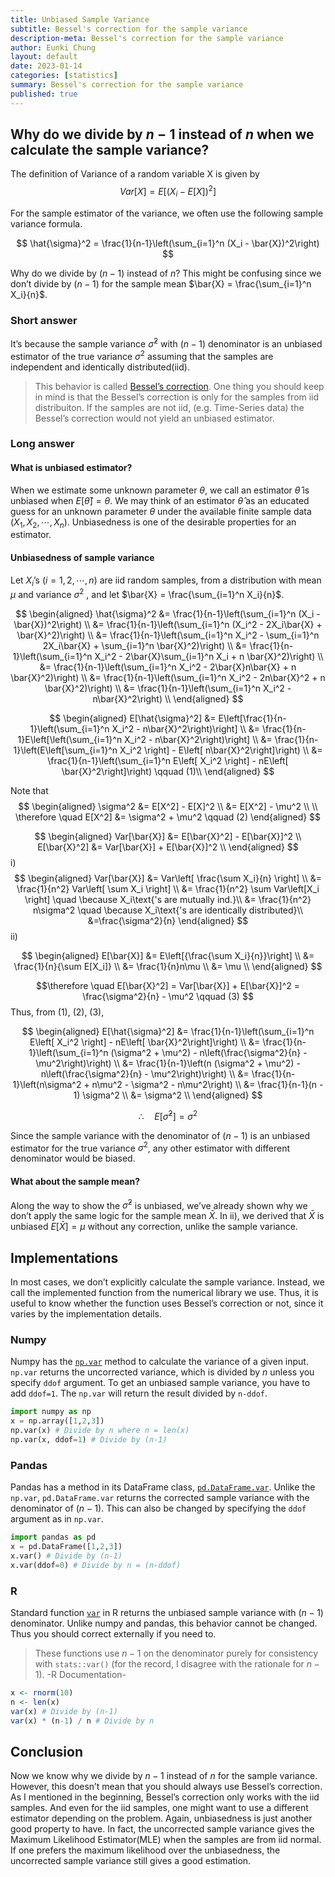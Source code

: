 ```yaml
---
title: Unbiased Sample Variance
subtitle: Bessel's correction for the sample variance
description-meta: Bessel's correction for the sample variance
author: Eunki Chung
layout: default
date: 2023-01-14
categories: [statistics]
summary: Bessel's correction for the sample variance
published: true
---
```


## Why do we divide by $n-1$ instead of $n$ when we calculate the sample variance?

The definition of Variance of a random variable X is given by
$$
Var[X] = E\left[(X_i - E[X])^2\right]
$$

For the sample estimator of the variance, we often use the following sample
variance formula.

$$
\hat{\sigma}^2 = \frac{1}{n-1}\left(\sum_{i=1}^n (X_i - \bar{X})^2\right) 
$$

Why do we divide by $(n-1)$ instead of $n$? This might be confusing since we don't divide by $(n-1)$ for the sample mean $\bar{X} = \frac{\sum_{i=1}^n X_i}{n}$.
  
  
### Short answer 

It's because the sample variance $\hat{\sigma}^2$ with $(n-1)$ denominator is an unbiased estimator of the true variance $\sigma^2$ assuming that the samples are independent and identically distributed(iid).

>This behavior is called [Bessel's correction](https://en.wikipedia.org/wiki/Bessel%27s_correction). One thing you should keep in mind is that the Bessel's correction is only for the samples from iid distribuiton. If the samples are not iid, (e.g. Time-Series data) the Bessel's correction would not yield an unbiased estimator.

### Long answer

#### What is unbiased estimator?

When we estimate some unknown parameter $\theta$, we call an estimator $\hat{\theta}$ is unbiased when $E[\hat{\theta}] = \theta$. We may think of an estimator $\hat{\theta}$ as an educated guess for an unknown parameter $\theta$ under the available finite sample data $(X_1, X_2, \cdots, X_n)$. Unbiasedness is one of the desirable properties for an estimator.

#### Unbiasedness of sample variance

Let $X_i$'s $(i = 1, 2, \cdots, n)$ are iid random samples, from a distribution
with mean $\mu$ and variance $\sigma^2$ , and let $\bar{X} = \frac{\sum_{i=1}^n
X_i}{n}$.

$$
\begin{aligned}
\hat{\sigma}^2 &= \frac{1}{n-1}\left(\sum_{i=1}^n (X_i - \bar{X})^2\right) \\
&= \frac{1}{n-1}\left(\sum_{i=1}^n (X_i^2 - 2X_i\bar{X} + \bar{X}^2)\right) \\
&= \frac{1}{n-1}\left(\sum_{i=1}^n X_i^2 - \sum_{i=1}^n 2X_i\bar{X} + \sum_{i=1}^n \bar{X}^2)\right) \\
&= \frac{1}{n-1}\left(\sum_{i=1}^n X_i^2 - 2\bar{X}\sum_{i=1}^n X_i + n \bar{X}^2)\right) \\
&= \frac{1}{n-1}\left(\sum_{i=1}^n X_i^2 - 2\bar{X}n\bar{X} + n \bar{X}^2)\right) \\
&= \frac{1}{n-1}\left(\sum_{i=1}^n X_i^2 - 2n\bar{X}^2 + n \bar{X}^2)\right) \\
&= \frac{1}{n-1}\left(\sum_{i=1}^n X_i^2 - n\bar{X}^2\right) \\
\end{aligned}
$$

$$
\begin{aligned}
E[\hat{\sigma}^2] &= E\left[\frac{1}{n-1}\left(\sum_{i=1}^n X_i^2 - n\bar{X}^2\right)\right] \\
&= \frac{1}{n-1}E\left[\left(\sum_{i=1}^n X_i^2 - n\bar{X}^2\right)\right] \\
&= \frac{1}{n-1}\left(E\left[\sum_{i=1}^n X_i^2 \right] - E\left[ n\bar{X}^2\right]\right) \\
&= \frac{1}{n-1}\left(\sum_{i=1}^n E\left[ X_i^2 \right] - nE\left[ \bar{X}^2\right]\right) \qquad (1)\\
\end{aligned}
$$

Note that
$$
\begin{aligned}
\sigma^2 &= E[X^2] - E[X]^2 \\
&= E[X^2] - \mu^2 \\
\\
\therefore \quad E[X^2] &= \sigma^2 + \mu^2 \qquad (2)
\end{aligned}
$$

$$
\begin{aligned}
Var[\bar{X}] &= E[\bar{X}^2] - E[\bar{X}]^2 \\ 
E[\bar{X}^2] &= Var[\bar{X}] + E[\bar{X}]^2 \\ 
\end{aligned}
$$
i)
$$
\begin{aligned}
Var[\bar{X}] &= Var\left[ \frac{\sum X_i}{n} \right] \\
&= \frac{1}{n^2} Var\left[ \sum X_i \right] \\
&= \frac{1}{n^2} \sum Var\left[X_i \right] \quad \because X_i\text{'s are mutually ind.}\\
&= \frac{1}{n^2} n\sigma^2 \quad \because X_i\text{'s are identically distributed}\\
&=\frac{\sigma^2}{n}
\end{aligned}
$$
ii)

$$
\begin{aligned}
E[\bar{X}] &= E\left[{\frac{\sum X_i}{n}}\right] \\
&= \frac{1}{n}{\sum E[X_i]} \\
&= \frac{1}{n}n\mu \\
&= \mu \\
\end{aligned}
$$

$$\therefore \quad E[\bar{X}^2] = Var[\bar{X}] + E[\bar{X}]^2 =
\frac{\sigma^2}{n} - \mu^2 \qquad (3)
$$
Thus, from (1), (2), (3),

$$
\begin{aligned}
E[\hat{\sigma}^2] &= \frac{1}{n-1}\left(\sum_{i=1}^n E\left[ X_i^2 \right] - nE\left[ \bar{X}^2\right]\right) \\
&= \frac{1}{n-1}\left(\sum_{i=1}^n (\sigma^2 + \mu^2) - n\left(\frac{\sigma^2}{n} - \mu^2\right)\right) \\
&= \frac{1}{n-1}\left(n (\sigma^2 + \mu^2) - n\left(\frac{\sigma^2}{n} - \mu^2\right)\right) \\
&= \frac{1}{n-1}\left(n\sigma^2 + n\mu^2 - \sigma^2 - n\mu^2\right) \\
&= \frac{1}{n-1}(n - 1) \sigma^2 \\
&= \sigma^2 \\
\end{aligned}
$$

$$
\therefore \quad E[\hat{\sigma}^2] = \sigma^2
$$

Since the sample variance with the denominator of $(n-1)$ is an unbiased estimator for the true variance $\sigma^2$, any other estimator with different denominator would be biased.

#### What about the sample mean?

Along the way to show the $\hat{\sigma}^2$ is unbiased, we've already shown why we don't apply the same logic for the sample mean $\bar{X}$. In ii), we derived that $\bar{X}$ is unbiased $E[\bar{X}] = \mu$ without any correction, unlike the sample variance.

## Implementations

In most cases, we don't explicitly calculate the sample variance. Instead, we call the implemented function from the numerical library we use. Thus, it is useful to know whether the function uses Bessel's correction or not, since it varies by the implementation details.

### Numpy
Numpy has the [`np.var`](https://numpy.org/doc/stable/reference/generated/numpy.var.html) method to calculate the variance of a given input. `np.var` returns the uncorrected variance, which is divided by $n$ unless you specify `ddof` argument. To get an unbiased sample variance, you have to add `ddof=1`. The `np.var` will return the result divided by `n-ddof`.
```python
import numpy as np
x = np.array([1,2,3])
np.var(x) # Divide by n where n = len(x)
np.var(x, ddof=1) # Divide by (n-1)
```

### Pandas
Pandas has a method in its DataFrame class, [`pd.DataFrame.var`](https://pandas.pydata.org/docs/reference/api/pandas.DataFrame.var.html). Unlike the `np.var`, `pd.DataFrame.var` returns the corrected sample variance with the denominator of $(n-1)$. This can also be changed by specifying the `ddof` argument as in `np.var`.
```python
import pandas as pd
x = pd.DataFrame([1,2,3])
x.var() # Divide by (n-1)
x.var(ddof=0) # Divide by n = (n-ddof)
```

### R
Standard function [`var`](https://www.rdocumentation.org/packages/cmvnorm/versions/1.0-7/topics/var) in R returns the unbiased sample variance with $(n-1)$ denominator. Unlike numpy and pandas, this behavior cannot be changed. Thus you should correct externally if you need to.

>These functions use $n−1$ on the denominator purely for consistency with `stats::var()` (for the record, I disagree with the rationale for $n−1$).
>-R Documentation-

```R
x <- rnorm(10)
n <- len(x)
var(x) # Divide by (n-1)
var(x) * (n-1) / n # Divide by n
```

## Conclusion

Now we know why we divide by $n-1$ instead of $n$ for the sample variance. However, this doesn't mean that you should always use Bessel's correction. As I mentioned in the beginning, Bessel's correction only works with the iid samples. And even for the iid samples, one might want to use a different estimator depending on the problem. Again, unbiasedness is just another good property to have. In fact, the uncorrected sample variance gives the Maximum Likelihood Estimator(MLE) when the samples are from iid normal. If one prefers the maximum likelihood over the unbiasedness, the uncorrected sample variance still gives a good estimation.
